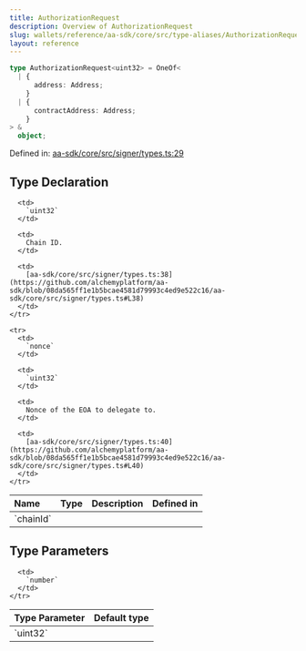 ```yaml
---
title: AuthorizationRequest
description: Overview of AuthorizationRequest
slug: wallets/reference/aa-sdk/core/src/type-aliases/AuthorizationRequest
layout: reference
---
```


```ts
type AuthorizationRequest<uint32> = OneOf<
  | {
      address: Address;
    }
  | {
      contractAddress: Address;
    }
> &
  object;
```

Defined in: [aa-sdk/core/src/signer/types.ts:29](https://github.com/alchemyplatform/aa-sdk/blob/08da565ff1e1b5bcae4581d79993c4ed9e522c16/aa-sdk/core/src/signer/types.ts#L29)

## Type Declaration

<table>
  <thead>
    <tr>
      <th align="left">Name</th>
      <th align="left">Type</th>
      <th align="left">Description</th>
      <th align="left">Defined in</th>
    </tr>
  </thead>

  <tbody>
    <tr>
      <td>
        `chainId`
      </td>

      <td>
        `uint32`
      </td>

      <td>
        Chain ID.
      </td>

      <td>
        [aa-sdk/core/src/signer/types.ts:38](https://github.com/alchemyplatform/aa-sdk/blob/08da565ff1e1b5bcae4581d79993c4ed9e522c16/aa-sdk/core/src/signer/types.ts#L38)
      </td>
    </tr>

    <tr>
      <td>
        `nonce`
      </td>

      <td>
        `uint32`
      </td>

      <td>
        Nonce of the EOA to delegate to.
      </td>

      <td>
        [aa-sdk/core/src/signer/types.ts:40](https://github.com/alchemyplatform/aa-sdk/blob/08da565ff1e1b5bcae4581d79993c4ed9e522c16/aa-sdk/core/src/signer/types.ts#L40)
      </td>
    </tr>

  </tbody>
</table>

## Type Parameters

<table>
  <thead>
    <tr>
      <th align="left">Type Parameter</th>
      <th align="left">Default type</th>
    </tr>
  </thead>

  <tbody>
    <tr>
      <td>
        `uint32`
      </td>

      <td>
        `number`
      </td>
    </tr>

  </tbody>
</table>
